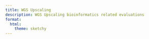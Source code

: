 ```yaml
---
title: WGS Upscaling
description: WGS Upscaling bioinformatics related evaluations
format: 
  html: 
    theme: sketchy
---
```

